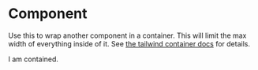 
<Meta title="Components/Atoms/Container" component={Container} />

# Component

Use this to wrap another component in a container. This will limit the max width of everything inside of it. See [the tailwind container docs](https://tailwindcss.com/docs/container) for details.

<Canvas>
  <Story name="Component">
    <Container>
      <div className="p-32 bg-black text-white">I am contained.</div>
    </Container>
  </Story>
</Canvas>
